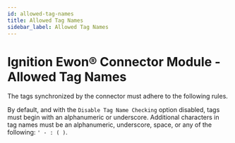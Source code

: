 ```yaml
---
id: allowed-tag-names
title: Allowed Tag Names
sidebar_label: Allowed Tag Names
---
```


# Ignition Ewon® Connector Module - Allowed Tag Names

The tags synchronized by the connector must adhere to the following rules.

By default, and with the `Disable Tag Name Checking` option disabled, tags must begin with an alphanumeric or
underscore. Additional characters in tag names must be an alphanumeric, underscore, space, or any of the
following: `' - : ( )`.
